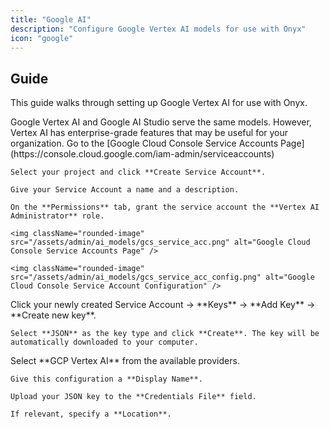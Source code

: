```yaml
---
title: "Google AI"
description: "Configure Google Vertex AI models for use with Onyx"
icon: "google"
---
```


## Guide

This guide walks through setting up Google Vertex AI for use with Onyx.

<Note>
  Google Vertex AI and Google AI Studio serve the same models. However,
  Vertex AI has enterprise-grade features that may be useful for your organization.
</Note>

<Steps>
  <Step title="Create a Service Account for Onyx">
    Go to the [Google Cloud Console Service Accounts Page](https://console.cloud.google.com/iam-admin/serviceaccounts)

    Select your project and click **Create Service Account**.

    Give your Service Account a name and a description.

    On the **Permissions** tab, grant the service account the **Vertex AI Administrator** role.

    <img className="rounded-image" src="/assets/admin/ai_models/gcs_service_acc.png" alt="Google Cloud Console Service Accounts Page" />

    <img className="rounded-image" src="/assets/admin/ai_models/gcs_service_acc_config.png" alt="Google Cloud Console Service Account Configuration" />
  </Step>

  <Step title="Create a New Key for the Service Account">
    Click your newly created Service Account → **Keys** → **Add Key** → **Create new key**.

    Select **JSON** as the key type and click **Create**. The key will be automatically downloaded to your computer.
  </Step>

  <NavigateToAiModels />

  <Step title="Configure Google Vertex AI">
    Select **GCP Vertex AI** from the available providers.

    Give this configuration a **Display Name**.

    Upload your JSON key to the **Credentials File** field.

    If relevant, specify a **Location**.
  </Step>

  <StandardAiModelConfigs />
</Steps>
